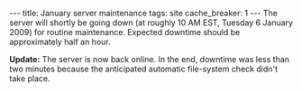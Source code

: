 ---
title: January server maintenance
tags: site
cache_breaker: 1
---
The server will shortly be going down (at roughly 10 AM EST, Tuesday 6 January 2009) for routine maintenance. Expected downtime should be approximately half an hour.

'''Update:''' The server is now back online. In the end, downtime was less than two minutes because the anticipated automatic file-system check didn't take place.
